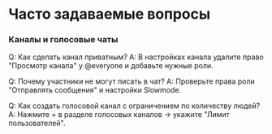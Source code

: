 # Часто задаваемые вопросы

###  Каналы и голосовые чаты
Q: Как сделать канал приватным?
A: В настройках канала удалите право "Просмотр канала" у @everyone и добавьте нужные роли.

Q: Почему участники не могут писать в чат?
A: Проверьте права роли "Отправлять сообщения" и настройки Slowmode.

Q: Как создать голосовой канал с ограничением по количеству людей?
A: Нажмите + в разделе голосовых каналов → укажите "Лимит пользователей".

